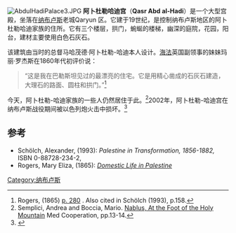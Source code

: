 [[File:AbdulHadiPalace3.JPG|thumb]]
'''阿卜杜勒哈迪宫'''（'''Qasr Abd al-Hadi'''）是一个大型宫殿，坐落在[[纳布卢斯|纳布卢斯]]老城Qaryun 区。它建于19世纪，是控制纳布卢斯地区的阿卜杜勒哈迪家族的住所。它有三个楼层，拱门，蜿蜒的楼梯，幽深的庭院，花园，阳台，建材主要使用白色石灰石。

该建筑由当时的总督马哈茂德·阿卜杜勒-哈迪本人设计。[[海法|海法]]英国副领事的妹妹玛丽·罗杰斯在1860年代初评价说：<blockquote>“这是我在巴勒斯坦见过的最漂亮的住宅。它是用精心凿成的石灰石建造，大理石的路面、圆柱和拱门。”<ref>Rogers, (1865) [http://books.google.com/books?id=KG09qepFmJAC&printsec=titlepage&source=gbs_summary_r&cad=0#PPA280,M1 p. 280] {{Wayback|url=http://books.google.com/books?id=KG09qepFmJAC&printsec=titlepage&source=gbs_summary_r&cad=0#PPA280,M1 |date=20140628093414 }}. Also cited in Schölch (1993), p.158.</ref></blockquote>

今天，阿卜杜勒-哈迪家族的一些人仍然居住于此。<ref name="Semplici">Semplici, Andrea and Boccia, Mario. [http://www.medcooperation.org/v1/modules/Pubblicazioni/nablus/ Nablus, At the Foot of the Holy Mountain] {{Wayback|url=http://www.medcooperation.org/v1/modules/Pubblicazioni/nablus/ |date=20120322101315 }} Med Cooperation, pp.13-14.</ref>2002年，阿卜杜勒-哈迪宫在纳布卢斯战役期间被以色列炮火击中损坏。<ref name=unesco>{{Cite conference
| publisher = UNESCO
| title = World Heritage 29 COM
| accessdate = 2008-10-09
| date = July 2005
| url = http://whc.unesco.org/download.cfm?id_document=5838
| archive-date = 2020-04-26
| archive-url = https://web.archive.org/web/20200426124651/http://whc.unesco.org/archive/2005/whc05-29com-11De.pdf
| dead-url = no
}}</ref>

==参考==
{{reflist}}
*Schölch, Alexander, (1993): ''Palestine in Transformation, 1856-1882,'' ISBN 0-88728-234-2,
*Rogers, Mary Eliza, (1865):  ''[http://books.google.com/books?id=KG09qepFmJAC Domestic Life in Palestine] {{Wayback|url=http://books.google.com/books?id=KG09qepFmJAC |date=20140101063220 }}''
{{coord|32|13|04|N|35|15|33|E|type:city|display=title}}

[[Category:纳布卢斯|Category:纳布卢斯]]